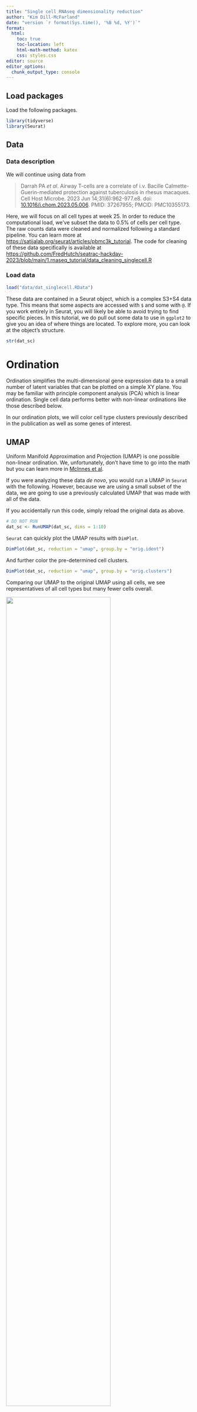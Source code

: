 ```yaml
---
title: "Single cell RNAseq dimensionality reduction"
author: "Kim Dill-McFarland"
date: "version `r format(Sys.time(), '%B %d, %Y')`"
format:
  html:
    toc: true
    toc-location: left
    html-math-method: katex
    css: styles.css
editor: source
editor_options:
  chunk_output_type: console
---
```


## Load packages

Load the following packages.

```r
library(tidyverse)
library(Seurat)
```

## Data
### Data description

We will continue using data from

> Darrah PA *et al*. Airway T-cells are a correlate of i.v. Bacille Calmette-Guerin-mediated protection against tuberculosis in rhesus macaques. Cell Host Microbe. 2023 Jun 14;31(6):962-977.e8. doi: [10.1016/j.chom.2023.05.006](https://doi.org/10.1016/j.chom.2023.05.006). PMID: 37267955; PMCID: PMC10355173.

Here, we will focus on all cell types at week 25. In order to reduce the computational load, we've subset the data to 0.5% of cells per cell type. The raw counts data were cleaned and normalized following a standard pipeline. You can learn more at <https://satijalab.org/seurat/articles/pbmc3k_tutorial>. The code for cleaning of these data specifically is available at <https://github.com/FredHutch/seatrac-hackday-2023/blob/main/1.rnaseq_tutorial/data_cleaning_singlecell.R>

### Load data

```r
load("data/dat_singlecell.RData")
```

These data are contained in a Seurat object, which is a complex S3+S4 data type. This means that some aspects are accessed with `$` and some with `@`. If you work entirely in Seurat, you will likely be able to avoid trying to find specific pieces. In this tutorial, we do pull out some data to use in `ggplot2` to give you an idea of where things are located. To explore more, you can look at the object's structure.

```r
str(dat_sc)
```

# Ordination

Ordination simplifies the multi-dimensional gene expression data to a small number of latent variables that can be plotted on a simple XY plane. You may be familiar with principle component analysis (PCA) which is linear ordination. Single cell data performs better with non-linear ordinations like those described below.

In our ordination plots, we will color cell type clusters previously described in the publication as well as some genes of interest.

## UMAP

Uniform Manifold Approximation and Projection (UMAP) is one possible non-linear ordination. We, unfortunately, don't have time to go into the math but you can learn more in [McInnes et al](https://doi.org/10.48550/arXiv.1802.03426).

If you were analyzing these data *de novo*, you would run a UMAP in `Seurat` with the following. However, because we are using a small subset of the data, we are going to use a previously calculated UMAP that was made with all of the data.

If you accidentally run this code, simply reload the original data as above.

```r
# DO NOT RUN
dat_sc <- RunUMAP(dat_sc, dims = 1:10)
```

`Seurat` can quickly plot the UMAP results with `DimPlot`.

```r
DimPlot(dat_sc, reduction = "umap", group.by = "orig.ident")
```

And further color the pre-determined cell clusters.

```r
DimPlot(dat_sc, reduction = "umap", group.by = "orig.clusters")
```

Comparing our UMAP to the original UMAP using all cells, we see representatives of all cell types but many fewer cells overall.

![](images/UMAP.png){width=75%}

Next, we can re-capitulate this plot in `ggplot2`. We do some data wrangling in the `tidyverse` to extract and format all the data we need. See the other workshops at the end of this document to learn more about the `tidyverse`.

```r
#Extract the XY values for UMP
umap_xy <- as.data.frame(dat_sc[["umap"]]@cell.embeddings)
#Add cell cluster information
cell_clusters <- as.data.frame(dat_sc$orig.clusters)
#Combine
umap_xy_clusters <- umap_xy %>% 
  #move rownames to data column
  rownames_to_column("cell") %>% 
  #merge with cluster info
  full_join(
    cell_clusters %>% rownames_to_column("cell")
  ) %>% 
  #clean column names
  rename(ident = `dat_sc$orig.clusters`)

head(umap_xy_clusters)
```

Then plot!

```r
ggplot(data = umap_xy_clusters) +
  aes(x = umap_1, y = umap_2) +
  geom_point() +
  aes(color = ident) +
  labs(title = "orig.clusters", color = "") +
  theme_classic()
```

#### Why does it look different than the publication?

You may note that this UMAP looks different than the one in the publication. This is because the authors did not provide in-depth methods, so our parameters likely differ somewhat. We are, however, using the actual cell type annotations determined by the original others

#### Error with UMAP

Sometimes UMAP is not automatically installed with `Seurat`. If you get an error when you run UMAP in the future, try unloading the package, installing UMAP, and re-loading the package.

```r
detach("package:Seurat", unload = TRUE)
reticulate::py_install(packages = 'umap-learn')
library(Seurat)
```

### Highlight specific genes

We can plot gene expression per cell on the ordination. In `Seurat`, you list the gene(s) (i.e. features) and it does so with `FeaturePlot`. Feel free to try other genes!

```r
FeaturePlot(dat_sc, reduction = "umap", features = c("CD4", "CD14"))
```

Or we can extract and manipulate the `dat_sc` data to make a similar plot ourselves.

```r
#Define gene of interest
genes_of_interest <- c("CD4", "CD14")

#Extract normalized gene expression data
dat_sc_counts <- as.data.frame(GetAssayData(
  object = dat_sc, layer = "data"))

#Filter for gene of interest
umap_xy_expression <- dat_sc_counts %>% 
  rownames_to_column("gene") %>% 
  filter(gene %in% genes_of_interest) %>% 
  #long format
  pivot_longer(-gene, names_to = "cell") %>% 
  #combine with UMAP data
  full_join(umap_xy_clusters) %>% 
  mutate(gene = factor(gene, levels=c("CD4","CD14")))

head(umap_xy_expression)
```

```r
ggplot(data = umap_xy_expression) +
  aes(x = umap_1, y = umap_2) +
  geom_point() +
  aes(color = value) + #Color by expression
  scale_color_gradient(low = "lightgrey", 
                       high = "blue") + #Change colors
  facet_wrap(~ gene, scales = "free") + #Split by gene
  labs(color = "") +
  theme_classic()
```

*Note* that the `ggplot2` version has a single color scale across all facets of the plot. This is helpful in cases where the ranges of gene expression are similar (like here) but can mask differences if scales are wildly different. If you want two separate scales, we recommend making two separate ggplots.

## tSNE

Similarly, we can use the tSNE algorithm to plot these data in `Seurat`. Again, you do not need to recalculate tSNE. One made from the full data set is already provided.

```r
#DO NOT RUN
dat_sc <- RunTSNE(dat_sc, dims = 1:10)
```

```r
DimPlot(dat_sc, reduction = "tsne", group.by = "orig.clusters")
```

Or make the plot from scratch.

```r
#Extract the XY values for UMP
tsne_xy <- as.data.frame(dat_sc[["tsne"]]@cell.embeddings)
#Use the same cell clusters as UMAP
#Combine
tsne_xy_clusters <- tsne_xy %>% 
  #move rownames to data column
  rownames_to_column("cell") %>% 
  #merge with cluster info
  full_join(
    cell_clusters %>% rownames_to_column("cell")
  ) %>% 
  #clean column names
  rename(ident = `dat_sc$orig.clusters`)

head(tsne_xy_clusters)
```

```r
ggplot(data = tsne_xy_clusters) +
  aes(x = tSNE_1, y = tSNE_2) +
  geom_point() +
  aes(color = ident) +
  labs(title = "orig.clusters", color = "") +
  theme_classic()
```

## Analyses with ordinations

Now that we have an ordination, what biological questions can it help to answer? One of the main purposes has already been done *i.e* cell type assignment. However, there is still more to explore! Some ideas are below.

* Cell type recruitment/abundance: Comparing Media and Mtb samples, you can ask how many of each cell type are present. While not ordination specific, this analysis can be nicely visualized in ordinations colored by cell type. Be sure to normalize to total cells per sample before statistics.
* More specific cell assignment: You can explore specific marker genes to determine more specific cell annotations like M0 vs M1 macrophages, helper vs cytotoxic T-cells, etc.
* Differential expression: You can compare expression between cell types or within the same cell type between different groups like Media vs Mtb. This can be done with pseudo bulk data like in the first part of this tutorial or with individual cells which increases statistical power. Again, the later can be visualized in ordinations.



# *Navigation*

* Previous lesson: [Bulk RNAseq][lesson2]
* [Hackday GitHub][index]

# *Additional resources*

* [More workshops][ws]
* [More tutorials][tut]
* [Seurat tutorials][seurat]

***
[index]: https://github.com/FredHutch/seatrac-hackday-2023
[ws]: https://bigslu.github.io/workshops/
[tut]: https://bigslu.github.io/tutorials/
[seurat]: https://satijalab.org/seurat/articles/get_started.html
[lesson1]: https://fredhutch.github.io/seatrac-hackday-2023/1.rnaseq_tutorial/1.setup.html
[lesson2]: https://fredhutch.github.io/seatrac-hackday-2023/1.rnaseq_tutorial/2.Bulk_RNAseq_deg_analysis.html
[lesson3]: https://fredhutch.github.io/seatrac-hackday-2023/1.rnaseq_tutorial/3.scRNAseq_analysis.html
